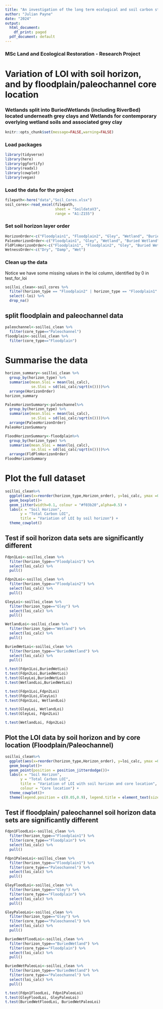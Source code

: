 ---
title: "An investigation of the long term ecological and soil carbon storage responses of the Upper Axe valley to landscape scale anthropogenic impacts"
author: "Julian Payne"
date: "2024"
output:
  html_document:
    df_print: paged
  pdf_document: default
---


### MSc Land and Ecological Restoration - Research Project
# Variation of LOI with soil horizon, and by floodplain/paleochannel core location
### Wetlands split into BuriedWetlands (including RiverBed) located underneath grey clays and Wetlands for contemporary overlying wetland soils and associated grey clay

```{r}
knitr::opts_chunk$set(message=FALSE,warning=FALSE)
```

### Load packages
```{r}
library(tidyverse)
library(here)
library(ggfortify)
library(readxl)
library(cowplot)
library(vegan)
```

### Load the data for the project
```{r}
filepath<-here("data","Soil_Cores.xlsx")
soil_cores<-read_excel(filepath,
                       sheet = "SoildataV3",
                       range = "A1:Z155")
```

### Set soil horizon layer order
```{r}
HorizonOrder<-c("Floodplain1", "Floodplain2", "Gley", "Wetland", "BuriedWetland")
PaleoHorizonOrder<-c("Floodplain1", "Gley", "Wetland", "Buried Wetland")
FldPlnHorizonOrder<-c("Floodplain1", "Floodplain2", "Gley", "Buried Wetland")
WetnessOrder<-c("Dry", "Damp", "Wet")
```

### Clean up the data
Notice we have some missing values in the loi column, identified by 0 in test_for_loi

```{r}
soilloi_clean<-soil_cores %>%
  filter(horizon_type == "Floodplain2" | horizon_type == "Floodplain1" | horizon_type == "Gley" | horizon_type == "Wetland" | horizon_type == "BuriedWetland") %>% 
  select(-loi) %>%
  drop_na()
```

## split floodplain and paleochannel data
```{r}
paleochannel<-soilloi_clean %>%
  filter(core_type=="Paleochannel")
floodplain<-soilloi_clean %>%
  filter(core_type=="Floodplain")
```

# Summarise the data

```{r}
horizon_summary<-soilloi_clean %>%
  group_by(horizon_type) %>%
  summarise(mean.Sloi = mean(loi_calc),
            se.Sloi = sd(loi_calc/sqrt(n())))%>%
  arrange(HorizonOrder)
horizon_summary
```
```{r}
PaleoHorizonSummary<-paleochannel%>%
  group_by(horizon_type) %>%
  summarise(mean.Sloi = mean(loi_calc),
            se.Sloi = sd(loi_calc/sqrt(n())))%>%
  arrange(PaleoHorizonOrder)
PaleoHorizonSummary
```

```{r}
FloodHorizonSummary<-floodplain%>%
  group_by(horizon_type) %>%
  summarise(mean.Sloi = mean(loi_calc),
            se.Sloi = sd(loi_calc/sqrt(n())))%>%
  arrange(FldPlnHorizonOrder)
FloodHorizonSummary
```


# Plot the full dataset

```{r}
soilloi_clean%>%
  ggplot(aes(x=reorder(horizon_type,Horizon_order), y=loi_calc, ymax =0.35, ymin = 0)) +
  geom_boxplot()+
  geom_jitter(width=0.1, colour = "#f03b20",alpha=0.5) +
  labs(x = "Soil Horizon",
       y = "Total Carbon LOI",
       title = "Variation of LOI by soil horizon") +
  theme_cowplot() 
```

## Test if soil horizon data sets are significantly different

```{r}
Fdpn1Loi<-soilloi_clean %>%
  filter(horizon_type=="Floodplain1") %>% 
  select(loi_calc) %>%
  pull() 

Fdpn2Loi<-soilloi_clean %>%
  filter(horizon_type=="Floodplain2") %>% 
  select(loi_calc) %>%
  pull() 

GleyLoi<-soilloi_clean %>%
  filter(horizon_type=="Gley") %>% 
  select(loi_calc) %>%
  pull() 

WetlandLoi<-soilloi_clean %>%
  filter(horizon_type=="Wetland") %>%
  select(loi_calc) %>%
  pull()

BuriedWetLoi<-soilloi_clean %>%
  filter(horizon_type=="BuriedWetland") %>%
  select(loi_calc) %>%
  pull()

t.test(Fdpn1Loi,BuriedWetLoi)
t.test(Fdpn2Loi,BuriedWetLoi)
t.test(GleyLoi,BuriedWetLoi)
t.test(WetlandLoi,BuriedWetLoi)

t.test(Fdpn1Loi,Fdpn2Loi)
t.test(Fdpn1Loi,GleyLoi)
t.test(Fdpn1Loi, WetlandLoi)

t.test(GleyLoi, WetlandLoi)
t.test(GleyLoi, Fdpn2Loi)

t.test(WetlandLoi, Fdpn2Loi)

```

## Plot the LOI data by soil horizon and by core location (Floodplain/Paleochannel)

```{r}
soilloi_clean%>%
  ggplot(aes(x=reorder(horizon_type,Horizon_order), y=loi_calc, ymax =0.35, ymin = 0, colour = core_type)) +
  geom_boxplot()+
  geom_point(position = position_jitterdodge())+
  labs(x = "Soil Horizon",
       y = "Total Carbon LOI",
       title = "Variation of LOI with soil horizon and core location",
       colour = "Core location") +
  theme_cowplot()+
  theme(legend.position = c(0.05,0.9), legend.title = element_text(size =12), legend.text = element_text(size=10)) 
```


## Test if floodplain/ paleochannel soil horizon data sets are significantly different

```{r}
Fdpn1FloodLoi<-soilloi_clean %>%
  filter(horizon_type=="Floodplain1") %>%
  filter(core_type=="Floodplain") %>%  
  select(loi_calc) %>%
  pull() 

Fdpn1PaleoLoi<-soilloi_clean %>%
  filter(horizon_type=="Floodplain1") %>% 
  filter(core_type=="Paleochannel") %>%  
  select(loi_calc) %>%
  pull() 

GleyFloodLoi<-soilloi_clean %>%
  filter(horizon_type=="Gley") %>% 
  filter(core_type=="Floodplain") %>%  
  select(loi_calc) %>%
  pull() 

GleyPaleoLoi<-soilloi_clean %>%
  filter(horizon_type=="Gley") %>% 
  filter(core_type=="Paleochannel") %>%  
  select(loi_calc) %>%
  pull() 

BuriedWetFloodLoi<-soilloi_clean %>%
  filter(horizon_type=="BuriedWetland") %>%
  filter(core_type=="Floodplain") %>%  
  select(loi_calc) %>%
  pull()

BuriedWetPaleoLoi<-soilloi_clean %>%
  filter(horizon_type=="BuriedWetland") %>%
  filter(core_type=="Paleochannel") %>%  
  select(loi_calc) %>%
  pull()

t.test(Fdpn1FloodLoi, Fdpn1PaleoLoi)
t.test(GleyFloodLoi, GleyPaleoLoi)
t.test(BuriedWetFloodLoi, BuriedWetPaleoLoi)

```

